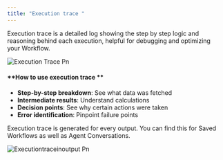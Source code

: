```yaml
---
title: "Execution trace "
---
```


Execution trace is a detailed log showing the step by step logic and reasoning behind each execution, helpful for debugging and optimizing your Workflow.

![Execution Trace Pn](/images/ExecutionTrace.png)

#### \*\*How to use execution trace \*\*

- **Step-by-step breakdown**: See what data was fetched
- **Intermediate results**: Understand calculations
- **Decision points**: See why certain actions were taken
- **Error identification**: Pinpoint failure points

Execution trace is generated for every output. You can find this for Saved Workflows as well as Agent Conversations.

![Executiontraceinoutput Pn](/images/Executiontraceinoutput.png)